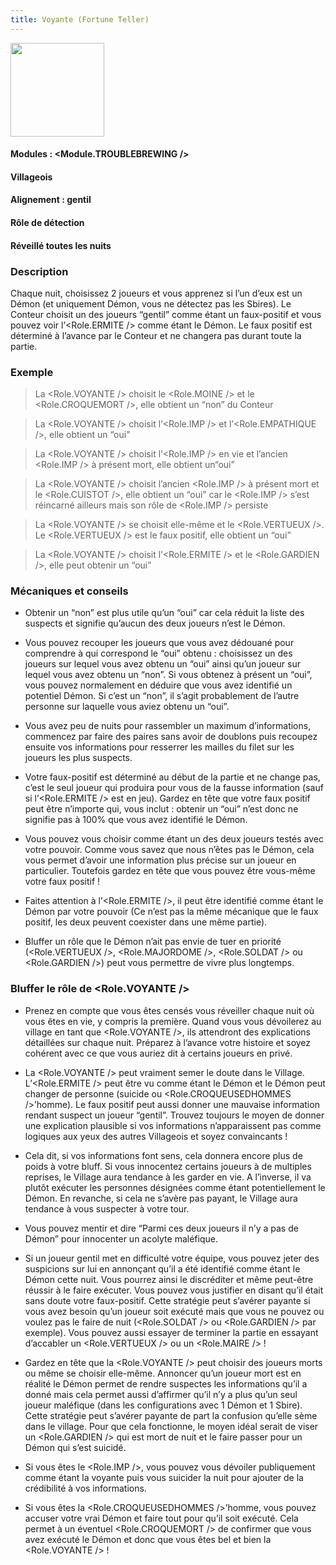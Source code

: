 ```yaml
---
title: Voyante (Fortune Teller)
---
```



<img src='/img/blood-on-the-clocktower/roles/voyante.png' height='150' />

#### Modules : <Module.TROUBLEBREWING />
#### Villageois
#### Alignement : gentil
#### Rôle de détection
#### Réveillé toutes les nuits

### Description
Chaque nuit, choisissez 2 joueurs et vous apprenez si l’un d’eux est un Démon (et uniquement Démon, vous ne détectez pas les Sbires).
Le Conteur choisit un des joueurs “gentil” comme étant un faux-positif et vous pouvez voir l’<Role.ERMITE /> comme étant le Démon. Le faux positif est déterminé à l’avance par le Conteur et ne changera pas durant toute la partie.
 
### Exemple
> La <Role.VOYANTE /> choisit le <Role.MOINE /> et le <Role.CROQUEMORT />, elle obtient un “non” du Conteur

> La <Role.VOYANTE /> choisit l’<Role.IMP /> et l’<Role.EMPATHIQUE />, elle obtient un “oui”

> La <Role.VOYANTE /> choisit l’<Role.IMP /> en vie et l’ancien <Role.IMP /> à présent mort, elle obtient un“oui”

> La <Role.VOYANTE /> choisit l’ancien <Role.IMP /> à présent mort et le <Role.CUISTOT />, elle obtient un “oui” car le <Role.IMP /> s’est réincarné ailleurs mais son rôle de <Role.IMP /> persiste 

> La <Role.VOYANTE /> se choisit elle-même et le <Role.VERTUEUX />. Le <Role.VERTUEUX /> est le faux positif, elle obtient un “oui”

> La <Role.VOYANTE /> choisit l’<Role.ERMITE /> et le <Role.GARDIEN />, elle peut obtenir un “oui”


### Mécaniques et conseils
- Obtenir un “non” est plus utile qu’un “oui” car cela réduit la liste des suspects et signifie qu’aucun des deux joueurs n’est le Démon.

- Vous pouvez recouper les joueurs que vous avez dédouané pour comprendre à qui correspond le “oui” obtenu : choisissez un des joueurs sur lequel vous avez obtenu un “oui” ainsi qu’un joueur sur lequel vous avez obtenu un “non”. Si vous obtenez à présent un “oui”, vous pouvez normalement en déduire que vous avez identifié un potentiel Démon. Si c’est un “non”, il s’agit probablement de l’autre personne sur laquelle vous aviez obtenu un “oui”.

- Vous avez peu de nuits pour rassembler un maximum d’informations, commencez par faire des paires sans avoir de doublons puis recoupez ensuite vos informations pour resserrer les mailles du filet sur les joueurs les plus suspects.

- Votre faux-positif est déterminé au début de la partie et ne change pas, c’est le seul joueur qui produira pour vous de la fausse information (sauf si l’<Role.ERMITE /> est en jeu). Gardez en tête que votre faux positif peut être n’importe qui, vous inclut : obtenir un “oui” n’est donc ne signifie pas à 100% que vous avez identifié le Démon.

- Vous pouvez vous choisir comme étant un des deux joueurs testés avec votre pouvoir. Comme vous savez que nous n’êtes pas le Démon, cela vous permet d’avoir une information plus précise sur un joueur en particulier. Toutefois gardez en tête que vous pouvez être vous-même votre faux positif !

- Faites attention à l’<Role.ERMITE />, il peut être identifié comme étant le Démon par votre pouvoir (Ce n’est pas la même mécanique que le faux positif, les deux peuvent coexister dans une même partie).

- Bluffer un rôle que le Démon n’ait pas envie de tuer en priorité (<Role.VERTUEUX />, <Role.MAJORDOME />, <Role.SOLDAT /> ou <Role.GARDIEN />) peut vous permettre de vivre plus longtemps.
 
### Bluffer le rôle de <Role.VOYANTE />

- Prenez en compte que vous êtes censés vous réveiller chaque nuit où vous êtes en vie, y compris la première. Quand vous vous dévoilerez au village en tant que <Role.VOYANTE />, ils attendront des explications détaillées sur chaque nuit. Préparez à l’avance votre histoire et soyez cohérent avec ce que vous auriez dit à certains joueurs en privé.

- La <Role.VOYANTE /> peut vraiment semer le doute dans le Village. L’<Role.ERMITE /> peut être vu comme étant le Démon et le Démon peut changer de personne (suicide ou <Role.CROQUEUSEDHOMMES />’homme). Le faux positif peut aussi donner une mauvaise information rendant suspect un joueur “gentil”. Trouvez toujours le moyen de donner une explication plausible si vos informations n’apparaissent pas comme logiques aux yeux des autres Villageois et soyez convaincants !

- Cela dit, si vos informations font sens, cela donnera encore plus de poids à votre bluff. Si vous innocentez certains joueurs à de multiples reprises, le Village aura tendance à les garder en vie. A l’inverse, il va plutôt exécuter les personnes désignées comme étant potentiellement le Démon. En revanche, si cela ne s’avère pas payant, le Village aura tendance à vous suspecter à votre tour.

- Vous pouvez mentir et dire “Parmi ces deux joueurs il n’y a pas de Démon” pour innocenter un acolyte maléfique.

- Si un joueur gentil met en difficulté votre équipe, vous pouvez jeter des suspicions sur lui en annonçant qu’il a été identifié comme étant le Démon cette nuit. Vous pourrez ainsi le discréditer et même peut-être réussir à le faire exécuter. Vous pouvez vous justifier en disant qu’il était sans doute votre faux-positif. Cette stratégie peut s’avérer payante si vous avez besoin qu’un joueur soit exécuté mais que vous ne pouvez ou voulez pas le faire de nuit (<Role.SOLDAT /> ou <Role.GARDIEN /> par exemple). Vous pouvez aussi essayer de terminer la partie en essayant d’accabler un <Role.VERTUEUX /> ou un <Role.MAIRE /> !

- Gardez en tête que la <Role.VOYANTE /> peut choisir des joueurs morts ou même se choisir elle-même. Annoncer qu’un joueur mort est en réalité le Démon permet de rendre suspectes les informations qu’il a donné mais cela permet aussi d’affirmer qu’il n’y a plus qu’un seul joueur maléfique (dans les configurations avec 1 Démon et 1 Sbire). Cette stratégie peut s’avérer payante de part la confusion qu’elle sème dans le village. Pour que cela fonctionne, le moyen idéal serait de viser un <Role.GARDIEN /> qui est mort de nuit et le faire passer pour un Démon qui s’est suicidé.

- Si vous êtes le <Role.IMP />, vous pouvez vous dévoiler publiquement comme étant la voyante puis vous suicider la nuit pour ajouter de la crédibilité à vos informations.

- Si vous êtes la <Role.CROQUEUSEDHOMMES />’homme, vous pouvez accuser votre vrai Démon et faire tout pour qu’il soit exécuté. Cela permet à un éventuel <Role.CROQUEMORT /> de confirmer que vous avez exécuté le Démon et donc que vous êtes bel et bien la <Role.VOYANTE /> !
